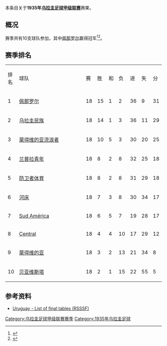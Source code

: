 本条目关于'''1935年[[乌拉圭足球甲级联赛|乌拉圭足球甲级联赛]]'''赛果。

==概况==
赛季共有10支球队参加，其中[[佩那罗尔足球俱乐部|佩那罗尔]]赢得冠军<ref>{{Cite web |url=http://www.campeoesdofutebol.com.br/uruguai.html |title=Campeoesdofutebol.com.br |accessdate=2017-08-25 |archive-date=2017-08-25 |archive-url=https://web.archive.org/web/20170825064212/http://www.campeoesdofutebol.com.br/uruguai.html |dead-url=no }}</ref><ref>{{Cite web |url=http://www.sobrefutbol.com/torneos/torneo_uruguayo.htm |title=Sobrefutbol.com |accessdate=2017-08-25 |archive-date=2017-08-25 |archive-url=https://web.archive.org/web/20170825063006/http://www.sobrefutbol.com/torneos/torneo_uruguayo.htm |dead-url=no }}</ref>。

==赛季排名==
{| class="wikitable" style="text-align:center;"
|排名||style="width:15em"|球队||赛||胜||和||负||进||失||分
|-
|1||align="left"|[[佩那罗尔足球俱乐部|佩那罗尔]]||18||15||1||2||36||9||31
|-
|2||align="left"|[[民族足球俱乐部|乌拉圭民族]]||18||14||1||3||36||11||29
|-
|3||align="left"|[[蒙得维的亚流浪者足球俱乐部|蒙得维的亚流浪者]]||18||10||5||3||30||20||25
|-
|4||align="left"|[[兰普拉青年|兰普拉青年]]||18||8||2||8||32||25||18
|-
|5||align="left"|[[防卫者体育|防卫者体育]]||18||8||2||8||31||29||18
|-
|6||align="left"|[[河床竞技俱乐部_(乌拉圭)|河床]]||18||7||3||8||30||34||17
|-
|7||align="left"|[[Sud_América|Sud América]]||18||6||5||7||19||28||17
|-
|8||align="left"|[[Central_Español|Central]]||18||4||4||10||17||29||12
|-
|9||align="left"|[[蒙得维的亚竞赛俱乐部|蒙得维的亚]]||18||3||2||13||21||34||8
|-
|10||align="left"|[[贝亚维斯塔足球俱乐部|贝亚维斯塔]]||18||2||1||15||22||55||5
|}

==参考资料==
{{reflist}}

*[http://www.rsssf.com/tablesu/uruhist.html Uruguay - List of final tables (RSSSF)]{{Wayback|url=http://www.rsssf.com/tablesu/uruhist.html |date=20100102114932 }}

{{Primera División Uruguaya seasons}}


[[Category:乌拉圭足球甲级联赛赛季|Category:乌拉圭足球甲级联赛赛季]]
[[Category:1935年乌拉圭足球|Category:1935年乌拉圭足球]]